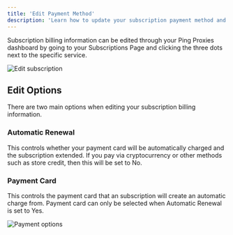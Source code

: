 ```yaml
---
title: 'Edit Payment Method'
description: 'Learn how to update your subscription payment method and automatic renewal settings in your Ping Proxies dashboard'
---
```


Subscription billing information can be edited through your Ping Proxies dashboard by going to your Subscriptions Page and clicking the three dots next to the specific service.

![Edit subscription](https://mintlify-assets.b-cdn.net/edit-subscription.png)

## Edit Options

There are two main options when editing your subscription billing information.

### Automatic Renewal

This controls whether your payment card will be automatically charged and the subscription extended. If you pay via cryptocurrency or other methods such as store credit, then this will be set to No.

### Payment Card

This controls the payment card that an subscription will create an automatic charge from. Payment card can only be selected when Automatic Renewal is set to Yes.

![Payment options](https://mintlify-assets.b-cdn.net/payment-options.png)